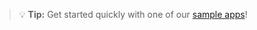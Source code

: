 > 💡 **Tip:** Get started quickly with one of our [sample apps](https://github.com/statsig-io/js-client-monorepo/tree/main/samples)!
